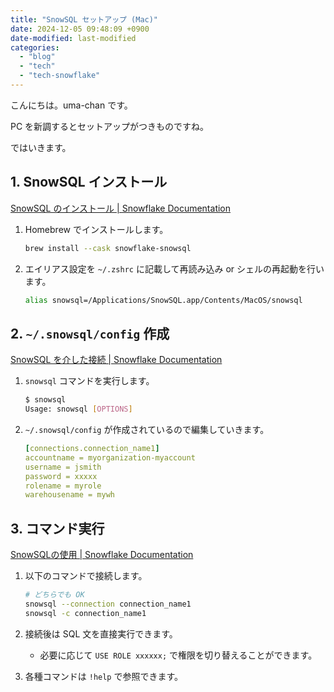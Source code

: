 ```yaml
---
title: "SnowSQL セットアップ (Mac)"
date: 2024-12-05 09:48:09 +0900
date-modified: last-modified
categories:
  - "blog"
  - "tech"
  - "tech-snowflake"
---
```


こんにちは。uma-chan です。

PC を新調するとセットアップがつきものですね。

ではいきます。

## 1. SnowSQL インストール

[SnowSQL のインストール | Snowflake Documentation](https://docs.snowflake.com/ja/user-guide/snowsql-install-config#installing-snowsql-on-macos-using-homebrew-cask)

1. Homebrew でインストールします。

    ```.sh
    brew install --cask snowflake-snowsql
    ```

2. エイリアス設定を `~/.zshrc` に記載して再読み込み or シェルの再起動を行います。

    ```.sh
    alias snowsql=/Applications/SnowSQL.app/Contents/MacOS/snowsql
    ```

## 2. `~/.snowsql/config` 作成


[SnowSQL を介した接続 | Snowflake Documentation](https://docs.snowflake.com/ja/user-guide/snowsql-start#using-named-connections)

1. `snowsql` コマンドを実行します。

    ```.sh
    $ snowsql
    Usage: snowsql [OPTIONS]
    ```

1. `~/.snowsql/config` が作成されているので編集していきます。

    ```.yml
    [connections.connection_name1]
    accountname = myorganization-myaccount
    username = jsmith
    password = xxxxx
    rolename = myrole
    warehousename = mywh
    ```

## 3. コマンド実行

[SnowSQLの使用 | Snowflake Documentation](https://docs.snowflake.com/ja/user-guide/snowsql-use#executing-commands)

1. 以下のコマンドで接続します。

    ```.sh
    # どちらでも OK
    snowsql --connection connection_name1
    snowsql -c connection_name1
    ```

1. 接続後は SQL 文を直接実行できます。
    - 必要に応じて `USE ROLE xxxxxx;` で権限を切り替えることができます。
1. 各種コマンドは `!help` で参照できます。
